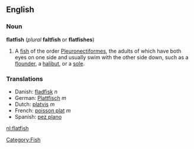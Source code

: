 {{wikipedia}}
==English==

===Noun===
'''flatfish''' (''plural'' '''faltfish''' or '''flatfishes''')

#A [[fish]] of the order [[Pleuronectiformes]], the adults of which have both eyes on one side and usually swim with the other side down, such as a [[flounder]], a [[halibut]], or a [[sole]].

===Translations===
*Danish: [[fladfisk]] ''n''
*German: [[Plattfisch]] ''m''
*Dutch: [[platvis]] ''m''
*French: [[poisson plat]] ''m''
*Spanish: [[pez plano]] {{m}}

[[nl:flatfish]]

[[Category:Fish]]